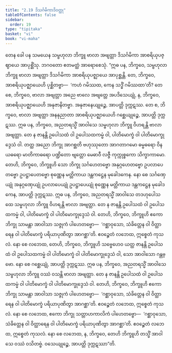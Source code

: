 ```yaml
---
title: "2.19 ဒိသင်္ဂမိကာဒိဝတ္ထု"
tableOfContents: false
sidebar:
  order: 19
type: "tipitaka"
basket: "vi"
book: "vi-maha"
---
```



<DynamicBreadcrumb />

<Division number="163" book="vi-maha" e="ch" v="3" p="160">

<Paragraph number="673" book="vi-maha">
တေန ခေါ ပန သမယေန သမ္ဗဟုလာ ဘိက္ခူ ဗာလာ အဗျတ္တာ ဒိသင်္ဂမိကာ အာစရိယုပဇ္ဈာယေ အာပုစ္ဆိံသု. ဘဂဝတော ဧတမတ္ထံ အာရောစေသုံ.
</Paragraph>

<Paragraph number="674" book="vi-maha">
“ဣဓ ပန, ဘိက္ခဝေ, သမ္ဗဟုလာ ဘိက္ခူ ဗာလာ အဗျတ္တာ ဒိသင်္ဂမိကာ အာစရိယုပဇ္ဈာယေ အာပုစ္ဆန္တိ. တေ, ဘိက္ခဝေ, အာစရိယုပဇ္ဈာယေဟိ ပုစ္ဆိတဗ္ဗာ—  ‘ကဟံ ဂမိဿထ, ကေန သဒ္ဓိံ ဂမိဿထာ’တိ? တေ စေ, ဘိက္ခဝေ, ဗာလာ အဗျတ္တာ အညေ ဗာလေ အဗျတ္တေ အပဒိသေယျုံ, န, ဘိက္ခဝေ, အာစရိယုပဇ္ဈာယေဟိ အနုဇာနိတဗ္ဗာ. အနုဇာနေယျုဉ္စေ, အာပတ္တိ ဒုက္ကဋဿ. တေ စ, ဘိက္ခဝေ, ဗာလာ အဗျတ္တာ အနနုညာတာ အာစရိယုပဇ္ဈာယေဟိ ဂစ္ဆေယျုဉ္စေ, အာပတ္တိ ဒုက္ကဋဿ.
</Paragraph>

<Paragraph number="675" book="vi-maha">
ဣဓ ပန, ဘိက္ခဝေ, အညတရသ္မိံ အာဝါသေ သမ္ဗဟုလာ ဘိက္ခူ ဝိဟရန္တိ ဗာလာ အဗျတ္တာ. တေ န ဇာနန္တိ ဥပေါသထံ ဝါ ဥပေါသထကမ္မံ ဝါ, ပါတိမောက္ခံ ဝါ ပါတိမောက္ခုဒ္ဒေသံ ဝါ. တတ္ထ အညော ဘိက္ခု အာဂစ္ဆတိ ဗဟုဿုတော အာဂတာဂမော ဓမ္မဓရော ဝိနယဓရော မာတိကာဓရော ပဏ္ဍိတော ဗျတ္တော မေဓာဝီ လဇ္ဇီ ကုက္ကုစ္စကော သိက္ခာကာမော. တေဟိ, ဘိက္ခဝေ, ဘိက္ခူဟိ သော ဘိက္ခု သင်္ဂဟေတဗ္ဗော အနုဂ္ဂဟေတဗ္ဗော ဥပလာပေတဗ္ဗော ဥပဋ္ဌာပေတဗ္ဗော စုဏ္ဏေန မတ္တိကာယ ဒန္တကဋ္ဌေန မုခေါဒကေန. နော စေ သင်္ဂဏှေယျုံ အနုဂ္ဂဏှေယျုံ ဥပလာပေယျုံ ဥပဋ္ဌာပေယျုံ စုဏ္ဏေန မတ္တိကာယ ဒန္တကဋ္ဌေန မုခေါဒကေန, အာပတ္တိ ဒုက္ကဋဿ.
</Paragraph>

<Paragraph number="676" book="vi-maha">
ဣဓ ပန, ဘိက္ခဝေ, အညတရသ္မိံ အာဝါသေ တဒဟုပေါသထေ သမ္ဗဟုလာ ဘိက္ခူ ဝိဟရန္တိ ဗာလာ အဗျတ္တာ. တေ န ဇာနန္တိ ဥပေါသထံ ဝါ ဥပေါသထကမ္မံ ဝါ, ပါတိမောက္ခံ ဝါ ပါတိမောက္ခုဒ္ဒေသံ ဝါ. တေဟိ, ဘိက္ခဝေ, ဘိက္ခူဟိ ဧကော ဘိက္ခု သာမန္တာ အာဝါသာ သဇ္ဇုကံ ပါဟေတဗ္ဗော—  ‘ဂစ္ဆာဝုသော, သံခိတ္တေန ဝါ ဝိတ္ထာရေန ဝါ ပါတိမောက္ခံ ပရိယာပုဏိတွာ အာဂစ္ဆာ’တိ. ဧဝဉ္စေတံ လဘေထ, ဣစ္စေတံ ကုသလံ. နော စေ လဘေထ, တေဟိ, ဘိက္ခဝေ, ဘိက္ခူဟိ သဗ္ဗေဟေဝ ယတ္ထ ဇာနန္တိ ဥပေါသထံ ဝါ ဥပေါသထကမ္မံ ဝါ ပါတိမောက္ခံ ဝါ ပါတိမောက္ခုဒ္ဒေသံ ဝါ, သော အာဝါသော ဂန္တဗ္ဗော. နော စေ ဂစ္ဆေယျုံ, အာပတ္တိ ဒုက္ကဋဿ.
</Paragraph>

<Paragraph number="677" book="vi-maha">
ဣဓ ပန, ဘိက္ခဝေ, အညတရသ္မိံ အာဝါသေ သမ္ဗဟုလာ ဘိက္ခူ ဝဿံ ဝသန္တိ ဗာလာ အဗျတ္တာ. တေ န ဇာနန္တိ ဥပေါသထံ ဝါ ဥပေါသထကမ္မံ ဝါ ပါတိမောက္ခံ ဝါ ပါတိမောက္ခုဒ္ဒေသံ ဝါ. တေဟိ, ဘိက္ခဝေ, ဘိက္ခူဟိ ဧကော ဘိက္ခု သာမန္တာ အာဝါသာ သဇ္ဇုကံ ပါဟေတဗ္ဗော—  ‘ဂစ္ဆာဝုသော, သံခိတ္တေန ဝါ ဝိတ္ထာရေန ဝါ ပါတိမောက္ခံ ပရိယာပုဏိတွာ အာဂစ္ဆာ’တိ. ဧဝဉ္စေတံ လဘေထ, ဣစ္စေတံ ကုသလံ. နော စေ လဘေထ, ဧကော ဘိက္ခု သတ္တာဟကာလိကံ ပါဟေတဗ္ဗော—  ‘ဂစ္ဆာဝုသော, သံခိတ္တေန ဝါ ဝိတ္ထာရေန ဝါ ပါတိမောက္ခံ ပရိယာပုဏိတွာ အာဂစ္ဆာ’တိ. ဧဝဉ္စေတံ လဘေထ, ဣစ္စေတံ ကုသလံ. နော စေ လဘေထ, န, ဘိက္ခဝေ, တေဟိ ဘိက္ခူဟိ တသ္မိံ အာဝါသေ ဝဿံ ဝသိတဗ္ဗံ. ဝသေယျုဉ္စေ, အာပတ္တိ ဒုက္ကဋဿာ”တိ.
</Paragraph>
</Division>